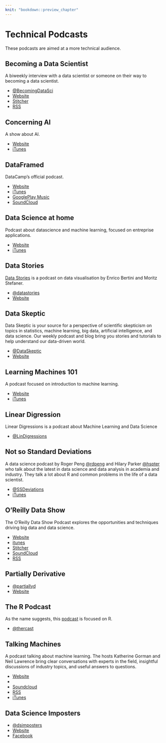 ```yaml
---
knit: "bookdown::preview_chapter"
---
```


# Technical Podcasts

These podcasts are aimed at a more technical audience.

## Becoming a Data Scientist

A biweekly interview with a data scientist or someone on their way to becoming a data scientist.

* [\@BecomingDataSci](https://twitter.com/BecomingDataSci)
* [Website](http://www.becomingadatascientist.com/category/podcast/)
* [Stitcher](http://www.stitcher.com/podcast/becoming-a-data-scientist-podcast)
* [RSS](https://www.becomingadatascientist.com/feed/podcast)

## Concerning AI 

A show about AI. 

* [Website](https://concerning.ai/)
* [iTunes](https://itunes.apple.com/us/podcast/concerning-ai-existential-risk-from-artificial-intelligence/id1038719211?mt=2)

## DataFramed

DataCamp’s official podcast. 

* [Website](https://www.datacamp.com/community/podcast)
* [iTunes](https://itunes.apple.com/au/podcast/dataframed/id1336150688)
* [GooglePlay Music](https://playmusic.app.goo.gl/?ibi=com.google.PlayMusic&isi=691797987&ius=googleplaymusic&apn=com.google.android.music&link=https://play.google.com/music/m/Idltnsiq2bvzpfzn5tni3iixyta?t%3DDataFramed%26pcampaignid%3DMKT-na-all-co-pr-mu-pod-16)
* [SoundCloud](https://soundcloud.com/dataframed)

## Data Science at home

Podcast about datascience and machine learning, focused on entreprise applications.

* [Website](http://podcast.datascienceathome.com/)
* [iTunes](https://itunes.apple.com/us/podcast/data-science-at-home/id1069871378?mt=2)

## Data Stories

[Data Stories](http://datastori.es/) is a podcast on data visualisation by 
Enrico Bertini and Moritz Stefaner.

 * [\@datastories](https://twitter.com/datastories)
 * [Website](http://datastori.es/)

## Data Skeptic

Data Skeptic is your source for a perspective of scientific skepticism on topics in
statistics, machine learning, big data, artificial intelligence, and data science. Our
weekly podcast and blog bring you stories and tutorials to help understand our
data-driven world.

  * [\@DataSkeptic](https://twitter.com/DataSkeptic)
  * [Website](https://dataskeptic.com/)

## Learning Machines 101

A podcast focused on introduction to machine learning.

* [Website](http://www.learningmachines101.com/)
* [iTunes](https://itunes.apple.com/us/podcast/learning-machines-101/id892779679?mt=2)

## Linear Digression

Linear Digressions is a podcast about Machine Learning and Data Science

 * [\@LinDigressions](https://twitter.com/LinDigressions)

## Not so Standard Deviations

A data science podcast by Roger Peng [\@rdpeng](https://twitter.com/rdpend) and
Hilary Parker [\@hspter](https://twitter.com/hspter) who talk about the latest in
data science and data analysis in academia and industry. They talk a lot about R and
common problems in the life of a data scientist.

 * [\@SSDeviations](https://twitter.com/nssdeviations)
 * [iTunes](https://itunes.apple.com/us/podcast/not-so-standard-deviations/id1040614570?mt=2)

## O'Reilly Data Show

The O'Reilly Data Show Podcast explores the opportunities and techniques driving big data and data science.

 * [Website](https://www.oreilly.com/topics/oreilly-data-show-podcast)
 * [itunes](https://itunes.apple.com/us/podcast/oreilly-data-show/id944929220)
 * [Stitcher](http://www.stitcher.com/podcast/oreilly-media-2/the-oreilly-data-show-podcast?refid=stpr)
 * [SoundCloud](https://soundcloud.com/oreilly-radar/sets/the-oreilly-data-show-podcast)
 * [RSS](http://feeds.podtrac.com/IOJSwQcdEBcg)

## Partially Derivative 

 * [\@partiallyd](https://twitter.com/partiallyd)
 * [Website](http://partiallyderivative.com/)


## The R Podcast

As the name suggests, this [podcast](https://r-podcast.org/) is focused on R.

 * [\@thercast](https://twitter.com/thercast)


## Talking Machines

A podcast talking about machine learning. The hosts Katherine Gorman and Neil Lawrence bring clear conversations with experts in the field, insightful discussions of industry topics, and useful answers to questions.

* [Website](http://www.thetalkingmachines.com/)
* [\TlkngMchns](https://twitter.com/TlkngMchns)
* [Soundcloud](https://soundcloud.com/talkingmachines)
* [RSS](http://www.thetalkingmachines.com/blog/?format=RSS)
* [iTunes](https://itunes.apple.com/us/podcast/episodes-talking-machines/id955198749?mt=2)

 
## Data Science Imposters

 * [\@dsimposters](https://twitter.com/dsimposters)
 * [Website](https://datascienceimposters.com/)
 * [Facebook](https://www.facebook.com/dsimposters)
 
 


